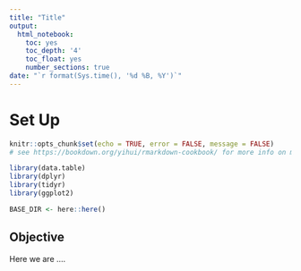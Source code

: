 ```yaml
---
title: "Title"
output:
  html_notebook:
    toc: yes
    toc_depth: '4'
    toc_float: yes
    number_sections: true
date: "`r format(Sys.time(), '%d %B, %Y')`"
---
```


# Set Up 
```r
knitr::opts_chunk$set(echo = TRUE, error = FALSE, message = FALSE)
# see https://bookdown.org/yihui/rmarkdown-cookbook/ for more info on markdowns
```

```r
library(data.table)
library(dplyr)
library(tidyr)
library(ggplot2)

BASE_DIR <- here::here()
```

## Objective 

Here we are .... 
